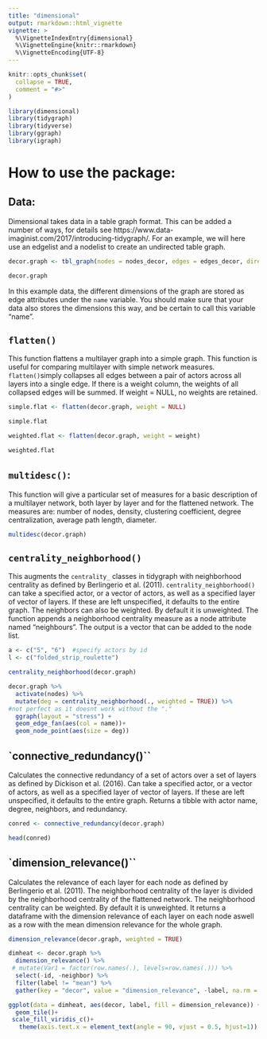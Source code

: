 ```yaml
---
title: "dimensional"
output: rmarkdown::html_vignette
vignette: >
  %\VignetteIndexEntry{dimensional}
  %\VignetteEngine{knitr::rmarkdown}
  %\VignetteEncoding{UTF-8}
---
```


```r
knitr::opts_chunk$set(
  collapse = TRUE,
  comment = "#>"
)
```

```r
library(dimensional)
library(tidygraph)
library(tidyverse)
library(ggraph)
library(igraph)
```
# How to use the package:
## Data:
Dimensional takes data in a table graph format. This can be added a number of ways, for details see https://www.data-imaginist.com/2017/introducing-tidygraph/. For an example, we will here use an edgelist and a nodelist to create an undirected table graph.
```r
decor.graph <- tbl_graph(nodes = nodes_decor, edges = edges_decor, directed = FALSE)

decor.graph
```
In this example data, the different dimensions of the graph are stored as edge attributes under the `name` variable. You should make sure that your data also stores the dimensions this way, and be certain to call this variable "name".

## `flatten()`
This function flattens a multilayer graph into a simple graph. This function is useful for comparing multilayer with simple network measures. 
`flatten()`simply collapses all edges between a pair of actors across all layers into a single edge. If there is a weight column, the weights of all collapsed edges will be summed. If weight = NULL, no weights are retained. 
```r
simple.flat <- flatten(decor.graph, weight = NULL)

simple.flat

weighted.flat <- flatten(decor.graph, weight = weight)

weighted.flat
```
## `multidesc()`: 
This function will give a particular set of measures for a basic description of a multilayer network, both layer by layer and for the flattened network. The measures are: number of nodes, density, clustering coefficient, degree centralization, average path length, diameter.
```r
multidesc(decor.graph)
```

## `centrality_neighborhood()`
This augments the `centrality_` classes in tidygraph with neighborhood centrality as defined by Berlingerio et al. (2011). `centrality_neighborhood()` can take a specified actor, or a vector of actors, as well as a specified layer of vector of layers. If these are left unspecified, it defaults to the entire graph. The neighbors can also be weighted. By default it is unweighted. The function appends a neighborhood centrality measure as a node attribute named "neighbours". The output is a vector that can be added to the node list.
```r
a <- c("5", "6")  #specify actors by id
l <- c("folded_strip_roulette")

centrality_neighborhood(decor.graph)

decor.graph %>% 
  activate(nodes) %>% 
  mutate(deg = centrality_neighborhood(., weighted = TRUE)) %>% 
#not perfect as it doesnt work without the "."
  ggraph(layout = "stress") +
  geom_edge_fan(aes(col = name))+
  geom_node_point(aes(size = deg))
```
## `connective_redundancy()``
Calculates the connective redundancy of a set of actors over a set of layers as defined by Dickison et al. (2016). Can take a specified actor, or a vector of actors, as well as a specified layer of vector of layers. If these are left unspecified, it defaults to the entire graph. Returns a tibble with actor name, degree, neighbors, and redundancy.
```r
conred <- connective_redundancy(decor.graph)

head(conred)
```

## `dimension_relevance()``
Calculates the relevance of each layer for each node as defined by Berlingerio et al. (2011). The neighborhood centrality of the layer is divided by the neighborhood centrality of the flattened network. The neighborhood centrality can be weighted. By default it is unweighted. It returns a dataframe with the dimension relevance of each layer on each node aswell as a row with the mean dimension relevance for the whole graph.
```r
dimension_relevance(decor.graph, weighted = TRUE)

dimheat <- decor.graph %>% 
  dimension_relevance() %>% 
 # mutate(Var1 = factor(row.names(.), levels=row.names(.))) %>% 
  select(-id, -neighbor) %>% 
  filter(label != "mean") %>% 
  gather(key = "decor", value = "dimension_relevance", -label, na.rm = TRUE) 

ggplot(data = dimheat, aes(decor, label, fill = dimension_relevance)) + 
  geom_tile()+
 scale_fill_viridis_c()+
   theme(axis.text.x = element_text(angle = 90, vjust = 0.5, hjust=1))
```


